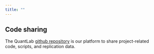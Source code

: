 ```yaml
---
title: ""
---
```


::: {#hero-heading}

## Code sharing 

The QuantLab [github repository](https://github.com/quantilab/sharezone/tree/main) is our platform to share project-related code, scripts, and replication data. 

:::

